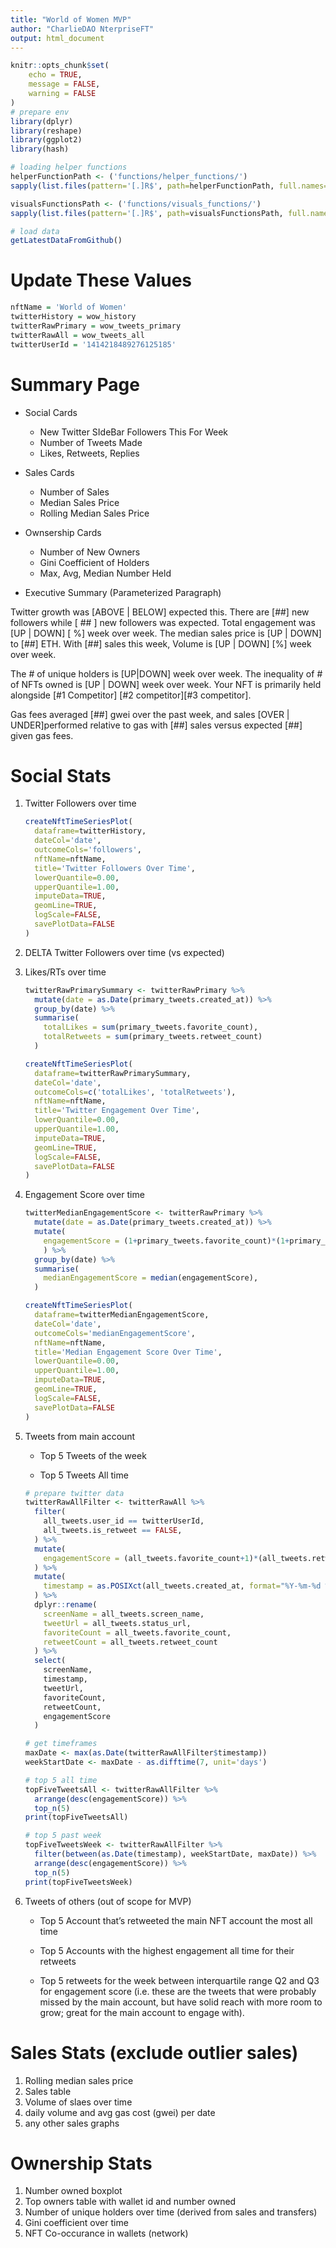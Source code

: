 ```yaml
---
title: "World of Women MVP"
author: "CharlieDAO NterpriseFT"
output: html_document
---
```


```r
knitr::opts_chunk$set(
	echo = TRUE,
	message = FALSE,
	warning = FALSE
)
# prepare env
library(dplyr)
library(reshape)
library(ggplot2)
library(hash)

# loading helper functions
helperFunctionPath <- ('functions/helper_functions/')
sapply(list.files(pattern='[.]R$', path=helperFunctionPath, full.names=TRUE), source)

visualsFunctionsPath <- ('functions/visuals_functions/')
sapply(list.files(pattern='[.]R$', path=visualsFunctionsPath, full.names=TRUE), source)
```

```r
# load data
getLatestDataFromGithub()
```

# Update These Values

```r
nftName = 'World of Women'
twitterHistory = wow_history
twitterRawPrimary = wow_tweets_primary
twitterRawAll = wow_tweets_all
twitterUserId = '1414218489276125185'
```

# Summary Page

-   Social Cards

    -   New Twitter SIdeBar Followers This For Week
    -   Number of Tweets Made
    -   Likes, Retweets, Replies

-   Sales Cards

    -   Number of Sales
    -   Median Sales Price
    -   Rolling Median Sales Price

-   Ownsership Cards

    -   Number of New Owners
    -   Gini Coefficient of Holders
    -   Max, Avg, Median Number Held

-   Executive Summary (Parameterized Paragraph)

Twitter growth was [ABOVE \| BELOW] expected this. There are [\#\#] new followers while [ \#\# ] new followers was expected. Total engagement was [UP \| DOWN] [ %] week over week. The median sales price is [UP \| DOWN] to [\#\#] ETH. With [\#\#] sales this week, Volume is [UP \| DOWN] [%] week over week.

The \# of unique holders is [UP\|DOWN] week over week. The inequality of \# of NFTs owned is [UP \| DOWN] week over week. Your NFT is primarily held alongside [\#1 Competitor] [\#2 competitor][\#3 competitor].

Gas fees averaged [\#\#] gwei over the past week, and sales [OVER \| UNDER]performed relative to gas with [\#\#] sales versus expected [\#\#] given gas fees.

# Social Stats

1.  Twitter Followers over time

    ```r
    createNftTimeSeriesPlot(
      dataframe=twitterHistory,
      dateCol='date',
      outcomeCols='followers',
      nftName=nftName,
      title='Twitter Followers Over Time',
      lowerQuantile=0.00,
      upperQuantile=1.00,
      imputeData=TRUE,
      geomLine=TRUE,
      logScale=FALSE,
      savePlotData=FALSE
    )
    ```

2.  DELTA Twitter Followers over time (vs expected)

3.  Likes/RTs over time

    ```r
    twitterRawPrimarySummary <- twitterRawPrimary %>%
      mutate(date = as.Date(primary_tweets.created_at)) %>%
      group_by(date) %>%
      summarise(
        totalLikes = sum(primary_tweets.favorite_count),
        totalRetweets = sum(primary_tweets.retweet_count)
      )

    createNftTimeSeriesPlot(
      dataframe=twitterRawPrimarySummary,
      dateCol='date',
      outcomeCols=c('totalLikes', 'totalRetweets'),
      nftName=nftName,
      title='Twitter Engagement Over Time',
      lowerQuantile=0.00,
      upperQuantile=1.00,
      imputeData=TRUE,
      geomLine=TRUE,
      logScale=FALSE,
      savePlotData=FALSE
    )
    ```

4.  Engagement Score over time

    ```r
    twitterMedianEngagementScore <- twitterRawPrimary %>%
      mutate(date = as.Date(primary_tweets.created_at)) %>%
      mutate(
        engagementScore = (1+primary_tweets.favorite_count)*(1+primary_tweets.retweet_count)
        ) %>%
      group_by(date) %>%
      summarise(
        medianEngagementScore = median(engagementScore),
      )

    createNftTimeSeriesPlot(
      dataframe=twitterMedianEngagementScore,
      dateCol='date',
      outcomeCols='medianEngagementScore',
      nftName=nftName,
      title='Median Engagement Score Over Time',
      lowerQuantile=0.00,
      upperQuantile=1.00,
      imputeData=TRUE,
      geomLine=TRUE,
      logScale=FALSE,
      savePlotData=FALSE
    )
    ```

5.  Tweets from main account

    -   Top 5 Tweets of the week

    -   Top 5 Tweets All time

    ```r
    # prepare twitter data
    twitterRawAllFilter <- twitterRawAll %>%
      filter(
        all_tweets.user_id == twitterUserId,
        all_tweets.is_retweet == FALSE,
      ) %>%
      mutate(
        engagementScore = (all_tweets.favorite_count+1)*(all_tweets.retweet_count+1)
      ) %>%
      mutate(
        timestamp = as.POSIXct(all_tweets.created_at, format="%Y-%m-%d %H:%M:%S", tz="UTC")
      ) %>%
      dplyr::rename(
        screenName = all_tweets.screen_name,
        tweetUrl = all_tweets.status_url,
        favoriteCount = all_tweets.favorite_count,
        retweetCount = all_tweets.retweet_count
      ) %>%
      select(
        screenName,
        timestamp,
        tweetUrl,
        favoriteCount,
        retweetCount,
        engagementScore
      )

    # get timeframes
    maxDate <- max(as.Date(twitterRawAllFilter$timestamp))
    weekStartDate <- maxDate - as.difftime(7, unit='days')
    ```

    ```r
    # top 5 all time
    topFiveTweetsAll <- twitterRawAllFilter %>%
      arrange(desc(engagementScore)) %>%
      top_n(5)
    print(topFiveTweetsAll)

    # top 5 past week
    topFiveTweetsWeek <- twitterRawAllFilter %>%
      filter(between(as.Date(timestamp), weekStartDate, maxDate)) %>%
      arrange(desc(engagementScore)) %>%
      top_n(5)
    print(topFiveTweetsWeek)
    ```

6.  Tweets of others (out of scope for MVP)

    -   Top 5 Account that's retweeted the main NFT account the most all time

    -   Top 5 Accounts with the highest engagement all time for their retweets

    -   Top 5 retweets for the week between interquartile range Q2 and Q3 for engagement score (i.e. these are the tweets that were probably missed by the main account, but have solid reach with more room to grow; great for the main account to engage with).

# Sales Stats (exclude outlier sales)

1.  Rolling median sales price
2.  Sales table
3.  Volume of slaes over time
4.  daily volume and avg gas cost (gwei) per date
5.  any other sales graphs

# Ownership Stats

1.  Number owned boxplot
2.  Top owners table with wallet id and number owned
3.  Number of unique holders over time (derived from sales and transfers)
4.  Gini coefficient over time
5.  NFT Co-occurance in wallets (network)
